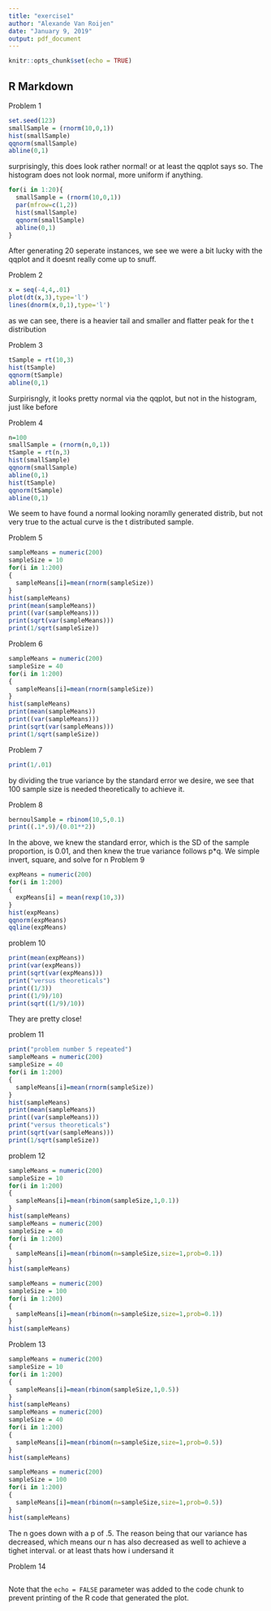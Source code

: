 ```yaml
---
title: "exercise1"
author: "Alexande Van Roijen"
date: "January 9, 2019"
output: pdf_document
---
```


```r
knitr::opts_chunk$set(echo = TRUE)
```

## R Markdown

Problem 1

```r
set.seed(123)
smallSample = (rnorm(10,0,1))
hist(smallSample)
qqnorm(smallSample)
abline(0,1)
```
surprisingly, this does look rather normal! or at least the qqplot says so. The histogram does not look normal, more uniform if anything.

```r
for(i in 1:20){
  smallSample = (rnorm(10,0,1))
  par(mfrow=c(1,2))
  hist(smallSample)
  qqnorm(smallSample)
  abline(0,1)
}
```
After generating 20 seperate instances, we see we were a bit lucky with the qqplot and it doesnt really come up to snuff.

Problem 2
```r
x = seq(-4,4,.01)
plot(dt(x,3),type='l')
lines(dnorm(x,0,1),type='l')
```
as we can see, there is a heavier tail and smaller and flatter peak for the t distribution

Problem 3
```r
tSample = rt(10,3)
hist(tSample)
qqnorm(tSample)
abline(0,1)
```
Surpirisngly, it looks pretty normal via the qqplot, but not in the histogram, just like before

Problem 4
```r
n=100
smallSample = (rnorm(n,0,1))
tSample = rt(n,3)
hist(smallSample)
qqnorm(smallSample)
abline(0,1)
hist(tSample)
qqnorm(tSample)
abline(0,1)
```
We seem to have found a normal looking noramlly generated distrib, but not very true to the actual curve is the t distributed sample.

Problem 5
```r
sampleMeans = numeric(200)
sampleSize = 10
for(i in 1:200)
{
  sampleMeans[i]=mean(rnorm(sampleSize))
}
hist(sampleMeans)
print(mean(sampleMeans))
print((var(sampleMeans)))
print(sqrt(var(sampleMeans)))
print(1/sqrt(sampleSize))
```

Problem 6
```r
sampleMeans = numeric(200)
sampleSize = 40
for(i in 1:200)
{
  sampleMeans[i]=mean(rnorm(sampleSize))
}
hist(sampleMeans)
print(mean(sampleMeans))
print((var(sampleMeans)))
print(sqrt(var(sampleMeans)))
print(1/sqrt(sampleSize))
```

Problem 7
```r
print(1/.01)
```
by dividing the true variance by the standard error we desire, we see that 100 sample size is needed theoretically to achieve it.

Problem 8
```r
bernoulSample = rbinom(10,5,0.1)
print((.1*.9)/(0.01**2))
```
In the above, we knew the standard error, which is the SD of the sample proportion, is 0.01, and then knew the true variance follows p*q. We simple invert, square, and solve for n
Problem 9
```r
expMeans = numeric(200)
for(i in 1:200)
{
  expMeans[i] = mean(rexp(10,3))
}
hist(expMeans)
qqnorm(expMeans)
qqline(expMeans)
```

problem 10
```r
print(mean(expMeans))
print(var(expMeans))
print(sqrt(var(expMeans)))
print("versus theoreticals")
print((1/3))
print((1/9)/10)
print(sqrt((1/9)/10))

```

They are pretty close!

problem 11
```r
print("problem number 5 repeated")
sampleMeans = numeric(200)
sampleSize = 40
for(i in 1:200)
{
  sampleMeans[i]=mean(rnorm(sampleSize))
}
hist(sampleMeans)
print(mean(sampleMeans))
print((var(sampleMeans)))
print("versus theoreticals")
print(sqrt(var(sampleMeans)))
print(1/sqrt(sampleSize))
```
problem 12
```r
sampleMeans = numeric(200)
sampleSize = 10
for(i in 1:200)
{
  sampleMeans[i]=mean(rbinom(sampleSize,1,0.1))
}
hist(sampleMeans)
sampleMeans = numeric(200)
sampleSize = 40
for(i in 1:200)
{
  sampleMeans[i]=mean(rbinom(n=sampleSize,size=1,prob=0.1))
}
hist(sampleMeans)

sampleMeans = numeric(200)
sampleSize = 100
for(i in 1:200)
{
  sampleMeans[i]=mean(rbinom(n=sampleSize,size=1,prob=0.1))
}
hist(sampleMeans)
```

Problem 13
```r
sampleMeans = numeric(200)
sampleSize = 10
for(i in 1:200)
{
  sampleMeans[i]=mean(rbinom(sampleSize,1,0.5))
}
hist(sampleMeans)
sampleMeans = numeric(200)
sampleSize = 40
for(i in 1:200)
{
  sampleMeans[i]=mean(rbinom(n=sampleSize,size=1,prob=0.5))
}
hist(sampleMeans)

sampleMeans = numeric(200)
sampleSize = 100
for(i in 1:200)
{
  sampleMeans[i]=mean(rbinom(n=sampleSize,size=1,prob=0.5))
}
hist(sampleMeans)
```

The n goes down with a p of .5. The reason being that our variance has decreased, which means our n has also decreased as well to achieve a tighet interval. or at least thats how i undersand it


Problem 14
``` r

```
Note that the `echo = FALSE` parameter was added to the code chunk to prevent printing of the R code that generated the plot.
